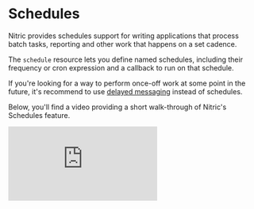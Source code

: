 
# Schedules

Nitric provides schedules support for writing applications that process batch tasks, reporting and other work that happens on a set cadence.

The `schedule` resource lets you define named schedules, including their frequency or cron expression and a callback to run on that schedule.

If you're looking for a way to perform once-off work at some point in the future, it's recommend to use [delayed messaging](./messaging#delayed-messaging) instead of schedules.

Below, you'll find a video providing a short walk-through of Nitric's Schedules feature.

<div>
  <div className="video-container">
    <iframe
      src="https://www.youtube-nocookie.com/embed/mY6WazbNszU"
      title="Schedule Tasks from Your Cloud Application with Nitric"
      frameBorder="0"
      allow="accelerometer; autoplay; clipboard-write; encrypted-media; gyroscope; picture-in-picture; web-share"
      allowFullScreen
    />
  </div>
</div>

## Creating schedules

There are two ways to define schedules. Using `every` allows simple rate definitions to trigger the callback or `cron` can be used for more complex scenarios.

Here are a couple of example schedules that use both definition types:

<CodeGroup>

```javascript
import { schedule } from '@nitric/sdk'

// Run every 5 minutes
schedule('process-transactions').every('5 minutes', async (ctx) => {
  console.log(`processing at ${new Date().toLocaleString()}`)
})

// Run at 22:00 Monday through Friday.
schedule('send-reminder').cron('0 22 * * 1-5', async (ctx) => {
  console.log(`reminder at ${new Date().toLocaleString()}`)
})
```

```python
from nitric.resources import schedule
from nitric.resources import Nitric

# Run every 5 minutes
@schedule("process-transactions", every="5 minutes")
async def process_transactions(ctx):
    pass

Nitric.run()
```

```go
import (
  "fmt"

  "github.com/nitrictech/go-sdk/faas"
  "github.com/nitrictech/go-sdk/nitric"
)

func main() {
  nitric.NewSchedule("aggregate-data").Every("3 days", func(ctx *faas.EventContext, _ faas.EventHandler) (*faas.EventContext, error) {
    fmt.Println("aggregating data")

    return ctx, nil
  })

  if err := nitric.Run(); err != nil {
    fmt.Println(err)
  }
}
```

```csharp
using Nitric.Sdk;
using Nitric.Sdk.Function;

Nitric.Schedule("aggregate-data").Every(3, Frequency.Days, ctx =>
{
  return ctx;
});

Nitric.Run();
```

```java
import io.nitric.Nitric;

public class Application {
  public static void main(String[] args) {
    Nitric.INSTANCE.schedule("aggregate-data").every("3 days", (ctx) -> {
      System.out.println("aggregating data");

      return ctx;
    });

    Nitric.INSTANCE.run();
  }
}
```

```kotlin
import io.nitric.Nitric

fun main() {
  Nitric.schedule("aggregate-data").every("3 days") { ctx ->
    println("aggregating data")

    ctx
  }
}
```

</CodeGroup>

<Note>`cron` schedules aren't currently supported in the Python SDK</Note>

## Using `every`

Using `every` allows for expressive schedules which run a callback as often as once per minute. The description of how often to run a schedule is known as it's `rate`.

Here are some example rate-based schedules:

<CodeGroup>

```javascript
import { schedule } from '@nitric/sdk'

schedule('process-often').every('5 minutes', async (ctx) => {
  console.log(`processing at ${new Date().toLocaleString()}`)
})

schedule('process-sometimes').every('2 hours', async (ctx) => {
  console.log(`processing at ${new Date().toLocaleString()}`)
})

schedule('process-rarely').every('30 days', async (ctx) => {
  console.log(`processing at ${new Date().toLocaleString()}`)
})
```

```python
from nitric.resources import schedule

@schedule("process-often", every="5 minutes")
async def process_often(ctx):
    pass

@schedule("process-sometimes", every="2 hours")
async def process_sometimes(ctx):
    pass

@schedule("process-rarely", every="30 days")
async def process_rarely(ctx):
    pass

```

```go
import "github.com/nitrictech/go-sdk/nitric"

nitric.NewSchedule("process-often").Every("5 minutes", func(ctx *faas.EventContext, next faas.EventHandler) (*faas.EventContext, error) {
  return next(ctx)
})

nitric.NewSchedule("process-sometimes").Every("2 hours", func(ctx *faas.EventContext, next faas.EventHandler) (*faas.EventContext, error) {
  return next(ctx)
})

nitric.NewSchedule("process-rarely").Every("30 days", func(ctx *faas.EventContext, next faas.EventHandler) (*faas.EventContext, error) {
  return next(ctx)
})
```

```csharp
using Nitric.Sdk;
using Nitric.Sdk.Function;

Nitric.Schedule("process-often").Every(5, Frequency.Minutes, ctx =>
{
  return ctx;
});

Nitric.Schedule("process-sometimes").Every(2, Frequency.Hours, ctx =>
{
  return ctx;
});

Nitric.Schedule("process-rarely").Every(30, Frequency.Days, ctx =>
{
  return ctx;
});

Nitric.Run();
```

```java
import io.nitric.Nitric;

Nitric.INSTANCE.schedule("process-often").every("5 minutes", (ctx) -> {
  return ctx;
});

Nitric.INSTANCE.schedule("process-sometimes").every("2 hours", (ctx) -> {
  return ctx;
});

Nitric.INSTANCE.schedule("process-rarely").every("30 days", (ctx) -> {
  return ctx;
});
```

```kotlin
Nitric.schedule("process-often").every("5 minutes") { ctx ->
  ctx
}

Nitric.schedule("process-sometimes").every("2 hours") { ctx ->
  ctx
}

Nitric.schedule("process-rarely").every("30 days") { ctx ->
  ctx
}
```

</CodeGroup>

### Rates

Valid rates include a number followed by a frequency value e.g. `5 minutes`. The valid frequencies are `minutes`, `days` and `months`.

<Note>
  In all cases the frequencies can be singular or plural, so `1 day` and `1
  days` are equivalent.
</Note>

## Using `cron`

Using `cron` allows for finer control of how frequently your schedules run.

The most frequently a schedule can run is once per minute, for this reason Nitric uses 5 field cron expressions with values for minute, hour, day of month, month and day of week.

Here are some example cron-based schedules:

<CodeGroup>

```javascript
import { schedule } from '@nitric/sdk'

// every 15 minutes
schedule('check for updates').cron('0/15 * * * *', async (ctx) => {
  console.log('checking for updates')
})

// at 1:00am on the 1st of every month
schedule('delete stale data').cron('0 1 1 * *', async (ctx) => {
  console.log('clearing data')
})
```

```txt {{ language: 'python' }}
`cron` schedules aren't supported in the Python SDK currently
```

```go
import "github.com/nitrictech/go-sdk/nitric"

// every 15 minutes
nitric.NewSchedule("check for updates").Cron("0/15 * * * *", func (ctx *faas.EventContext, next faas.EventHandler) (*faas.EventContext, error) {
  fmt.Println("checking for updates")

  return next(ctx)
})

// at 1:00am on the 1st of every month
nitric.NewSchedule("delete stale data").Cron("0 1 1 * *", func (ctx *faas.EventContext, _ faas.EventHandler) (*faas.EventContext, error) {
  fmt.Println("clearing data")

  return next(ctx)
})
```

```csharp
// every 15 minutes
Nitric.Schedule("check for updates").Cron("0/15 * * * *", ctx =>
{
  Console.WriteLine("checking for updates")

  return ctx;
});

// at 1:00am on the 1st of every month
Nitric.Schedule("delete stale data").Cron("0 1 1 * *", ctx =>
{
  Console.WriteLine("clearing data");

  return ctx;
});
```

```java
import io.nitric.Nitric;

Nitric.INSTANCE.schedule("check for updates").cron("0/15 * * * *", (ctx) -> {
  System.out.println("checking for updates");

  return ctx;
});

Nitric.INSTANCE.schedule("delete stale data").cron("0 1 1 * *", (ctx) -> {
  System.out.println("clearing data");

  return ctx;
});
```

```kotlin
import io.nitric.Nitric

Nitric.schedule("check for updates").cron("0/15 * * * *") { ctx ->
  println("checking for updates")

  ctx
}

Nitric.schedule("delete stale data").cron("0 1 1 * *") { ctx ->
  println("clearing data")

  ctx
}
```

</CodeGroup>

### Expression format

Nitric uses traditional Unix formatted cron expressions

| Field          | Values          |
| -------------- | --------------- |
| Minute         | 0-59            |
| Hour           | 0-23            |
| Day (of month) | 1-31            |
| Month          | 1-12 or JAN-DEC |
| Day (of week)  | 0-6 or SUN-SAT  |

#### Common values

| Value | Description          |
| ----- | -------------------- |
| \*    | Wildcard (any value) |
| ,     | List separator       |
| -     | Value range          |
| /     | Step values          |

## Timezones

To ensure your schedules run when you expect it's important to know what timezone they're being applied in. Nitric allows you to set a `schedule-timezone` per deployed environment (stack) on supported providers.

See stack configuration docs for how to set the `schedule-timezone` property:

- [AWS configuration](/reference/providers/aws/configuration)
- [Google Cloud configuration](/reference/providers/gcp/configuration)

<Note>
  If a timezone is not configured the default for the target provider/region
  will be used, this is often Universal Coordinated Time (UTC).
</Note>

## Provider specific notes

### Schedules on AWS

If you're familiar with AWS services that support cron expressions (such as EventBridge) you're probably aware that they use an alternate expression format which is incompatible with the traditional Unix format.

AWS cron expression should **not** be used with Nitric. Instead, Nitric will automatically convert standard Unix expressions into AWS expressions during deployment.

#### Converting from AWS

AWS cron expressions expect a value between 1-7 to represent day of week, while Unix expressions use a value between 0-6. Additionally, AWS expressions contain an additional (6th) field for Year (with a value between 1970-2199). Lastly, they expect a special `?` wildcard character in either the day of week or day of month field.

To convert an AWS expression to a standard Unix expression you need to do the following:

- Reduce any day of week values by 1
- Remove the year field
- Replace `?` with `*`

Here are some examples:

| AWS Expression       | Unix Expression (Nitric) |
| -------------------- | ------------------------ |
| 0 10 \* \* ? \*      | 0 10 \* \* \*            |
| 0 18 ? \* 1-5 \*     | 0 18 \* \* 0-4           |
| 0 18 ? \* MON-FRI \* | 0 18 \* \* MON-FRI       |

<Note>
  If you're using the `year` field to control which years your expressions
  execute this should be moved to logic in the callback function instead.
</Note>

### Schedules on Azure

Schedules deployed to Azure with Nitric's default Azure provider will use Container Apps to run the schedule callback. The schedule trigger is defined as a Dapr Cron Binding. Due to the way this service operates Nitric will configure the minimum container instances to 1 to ensure there is always a container available to run the schedule callback.

If you're using schedules on Azure you will be charged for at least 1 container instance per handler containing a schedule. For this reason, when your application requires multiple schedules, it can be cost effective to use a single handler file with several schedule definitions.

<Note>
  This may change in the future as Nitric's Azure provider evolves, allowing for
  scale to zero as is the case with other providers.
</Note>
